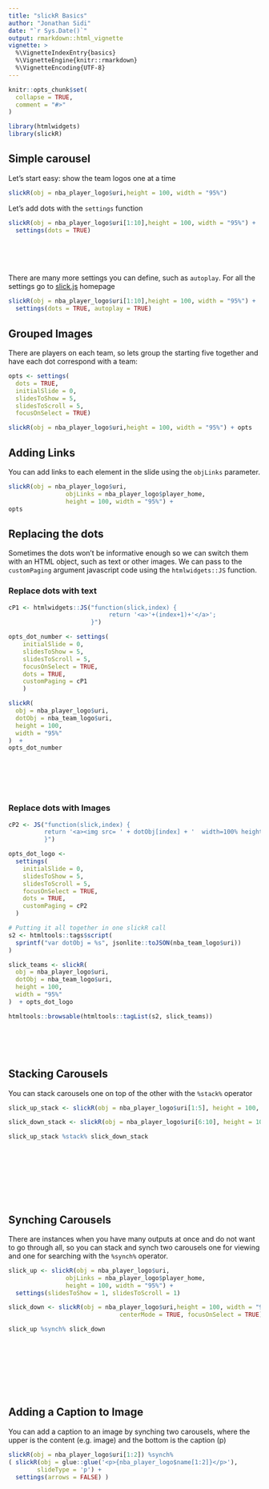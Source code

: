```yaml
---
title: "slickR Basics"
author: "Jonathan Sidi"
date: "`r Sys.Date()`"
output: rmarkdown::html_vignette
vignette: >
  %\VignetteIndexEntry{basics}
  %\VignetteEngine{knitr::rmarkdown}
  %\VignetteEncoding{UTF-8}
---
```


```r
knitr::opts_chunk$set(
  collapse = TRUE,
  comment = "#>"
)
```


```r
library(htmlwidgets)
library(slickR)
```

## Simple carousel
Let's start easy: show the team logos one at a time

```r
slickR(obj = nba_player_logo$uri,height = 100, width = "95%")
```

Let's add dots with the `settings` function

```r

slickR(obj = nba_player_logo$uri[1:10],height = 100, width = "95%") + 
  settings(dots = TRUE)

```
<br>
<br>
<br>

There are many more settings you can define, such as `autoplay`. For all the settings go to [slick.js](http://kenwheeler.github.io/slick) homepage

```r

slickR(obj = nba_player_logo$uri[1:10],height = 100, width = "95%") + 
  settings(dots = TRUE, autoplay = TRUE)

```

## Grouped Images

There are players on each team, so lets group the starting five together and have each dot correspond with a team:

```r

opts <- settings(
  dots = TRUE,
  initialSlide = 0,
  slidesToShow = 5, 
  slidesToScroll = 5, 
  focusOnSelect = TRUE)

slickR(obj = nba_player_logo$uri,height = 100, width = "95%") + opts

```

## Adding Links

You can add links to each element in the slide using the `objLinks` parameter.

```r

slickR(obj = nba_player_logo$uri,
                objLinks = nba_player_logo$player_home,
                height = 100, width = "95%") + 
opts
```


## Replacing the dots

Sometimes the dots won't be informative enough so we can switch them with an HTML object, such as text or other images. We can pass to the `customPaging` argument javascript code using the `htmlwidgets::JS` function. 

### Replace dots with text

```r

cP1 <- htmlwidgets::JS("function(slick,index) {
                            return '<a>'+(index+1)+'</a>';
                       }")

opts_dot_number <- settings(
    initialSlide = 0,
    slidesToShow = 5,
    slidesToScroll = 5,
    focusOnSelect = TRUE,
    dots = TRUE,
    customPaging = cP1
    )

slickR(
  obj = nba_player_logo$uri,
  dotObj = nba_team_logo$uri,
  height = 100,
  width = "95%"
)  + 
opts_dot_number



```

<br>
<br>
<br>

### Replace dots with Images

```r

cP2 <- JS("function(slick,index) {
          return '<a><img src= ' + dotObj[index] + '  width=100% height=100%></a>';
          }")

opts_dot_logo <- 
  settings(
    initialSlide = 0,
    slidesToShow = 5,
    slidesToScroll = 5,
    focusOnSelect = TRUE,
    dots = TRUE,
    customPaging = cP2
  )

# Putting it all together in one slickR call
s2 <- htmltools::tags$script(
  sprintf("var dotObj = %s", jsonlite::toJSON(nba_team_logo$uri))
)

slick_teams <- slickR(
  obj = nba_player_logo$uri,
  dotObj = nba_team_logo$uri,
  height = 100,
  width = "95%"
)  + opts_dot_logo

htmltools::browsable(htmltools::tagList(s2, slick_teams))
```

<br>
<br>
<br>

## Stacking Carousels

You can stack carousels one on top of the other with the `%stack%` operator

```r

slick_up_stack <- slickR(obj = nba_player_logo$uri[1:5], height = 100, width = "95%")

slick_down_stack <- slickR(obj = nba_player_logo$uri[6:10], height = 100, width = "95%")

slick_up_stack %stack% slick_down_stack

```

<br>
<br>
<br>
<br>
<br>
<br>

## Synching Carousels

There are instances when you have many outputs at once and do not want to go through all, so you can stack and synch two carousels one for viewing and one for searching with the `%synch%` operator.

```r

slick_up <- slickR(obj = nba_player_logo$uri,
                objLinks = nba_player_logo$player_home,
                height = 100, width = "95%") + 
  settings(slidesToShow = 1, slidesToScroll = 1)

slick_down <- slickR(obj = nba_player_logo$uri,height = 100, width = "95%") + settings(slidesToScroll = 1, slidesToShow = 5,
                               centerMode = TRUE, focusOnSelect = TRUE)

slick_up %synch% slick_down
```

<br>
<br>
<br>
<br>
<br>
<br>

## Adding a Caption to Image

You can add a caption to an image by synching two carousels, where the upper is the content (e.g. image) and the bottom is the caption (p)

```r

slickR(obj = nba_player_logo$uri[1:2]) %synch%
( slickR(obj = glue::glue('<p>{nba_player_logo$name[1:2]}</p>'),
        slideType = 'p') + 
  settings(arrows = FALSE) )


```
